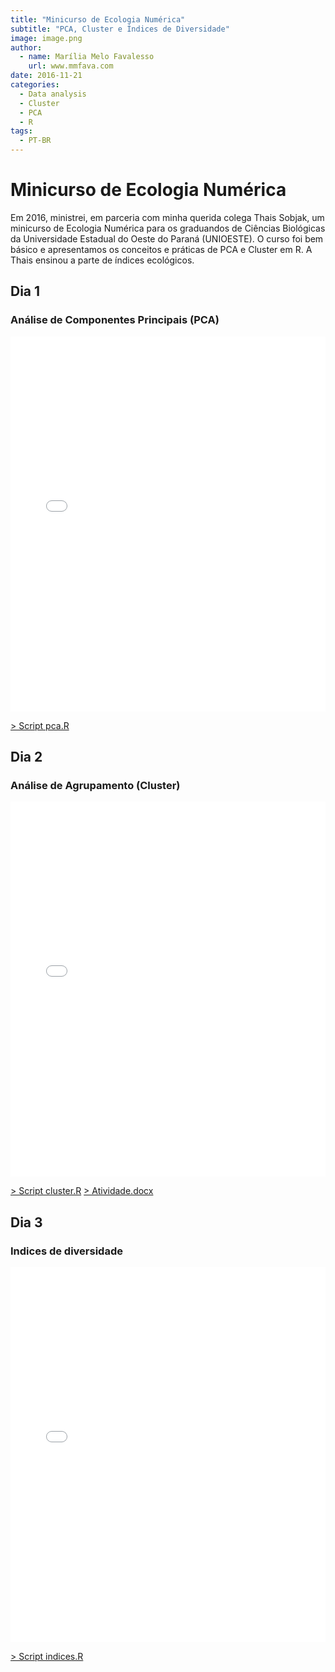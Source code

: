 ```yaml
---
title: "Minicurso de Ecologia Numérica"
subtitle: "PCA, Cluster e Índices de Diversidade"
image: image.png
author:
  - name: Marília Melo Favalesso
    url: www.mmfava.com
date: 2016-11-21
categories:
  - Data analysis
  - Cluster
  - PCA
  - R
tags: 
  - PT-BR
---
```


# Minicurso de Ecologia Numérica

Em 2016, ministrei, em parceria com minha querida colega Thais Sobjak, um minicurso de Ecologia Numérica para os graduandos de Ciências Biológicas da Universidade Estadual do Oeste do Paraná (UNIOESTE). O curso foi bem básico e apresentamos os conceitos e práticas de PCA e Cluster em R. A Thais ensinou a parte de índices ecológicos.

## Dia 1

### Análise de Componentes Principais (PCA)

<iframe src="pca.pdf" width="100%" height="600px" frameborder="0" allowfullscreen>

</iframe>

[\> Script pca.R](scripts/pca.R)

## Dia 2

### Análise de Agrupamento (Cluster)

<iframe src="cluster.pdf" width="100%" height="600px" frameborder="0" allowfullscreen>

</iframe>

[\> Script cluster.R](scripts/cluster.R) [\> Atividade.docx](atividade.docx)

## Dia 3

### Indices de diversidade

<iframe src="indices.pdf" width="100%" height="600px" frameborder="0" allowfullscreen>

</iframe>

[\> Script indices.R](scripts/indices.R)